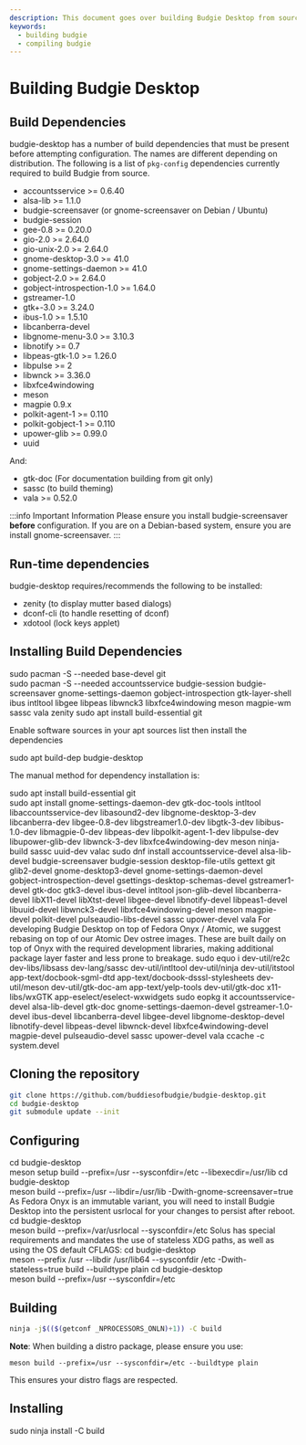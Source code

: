 ```yaml
---
description: This document goes over building Budgie Desktop from source.
keywords:
  - building budgie
  - compiling budgie
---
```



# Building Budgie Desktop

## Build Dependencies

budgie-desktop has a number of build dependencies that must be present before attempting configuration. The names are different depending on distribution. The following is a list of `pkg-config` dependencies currently required to build Budgie from source.

- accountsservice >= 0.6.40
- alsa-lib >= 1.1.0
- budgie-screensaver (or gnome-screensaver on Debian / Ubuntu)
- budgie-session
- gee-0.8 >= 0.20.0
- gio-2.0 >= 2.64.0
- gio-unix-2.0 >= 2.64.0
- gnome-desktop-3.0 >= 41.0
- gnome-settings-daemon >= 41.0
- gobject-2.0 >= 2.64.0
- gobject-introspection-1.0 >= 1.64.0
- gstreamer-1.0
- gtk+-3.0 >= 3.24.0
- ibus-1.0 >= 1.5.10
- libcanberra-devel
- libgnome-menu-3.0 >= 3.10.3
- libnotify >= 0.7
- libpeas-gtk-1.0 >= 1.26.0
- libpulse >= 2
- libwnck >= 3.36.0
- libxfce4windowing
- meson
- magpie 0.9.x
- polkit-agent-1 >= 0.110
- polkit-gobject-1 >= 0.110
- upower-glib >= 0.99.0
- uuid

And:

- gtk-doc (For documentation building from git only)
- sassc (to build theming)
- vala >= 0.52.0

:::info Important Information
Please ensure you install budgie-screensaver **before** configuration. If you are on a Debian-based system, ensure you are install gnome-screensaver.
:::

## Run-time dependencies

budgie-desktop requires/recommends the following to be installed:

- zenity (to display mutter based dialogs)
- dconf-cli (to handle resetting of dconf)
- xdotool (lock keys applet)

## Installing Build Dependencies

<Tabs groupId="operating-systems">
  <TabItem value="arch" label="Arch">
<CodeBlock language="bash">
  sudo pacman -S --needed base-devel git
  <br />
  sudo pacman -S --needed accountsservice budgie-session budgie-screensaver gnome-settings-daemon gobject-introspection gtk-layer-shell ibus intltool libgee libpeas libwnck3 libxfce4windowing meson magpie-wm sassc vala zenity
</CodeBlock>
  </TabItem>
  <TabItem value="debian-or-ubuntu" label="Debian / Ubuntu">
<CodeBlock language="bash">
  sudo apt install build-essential git
</CodeBlock>

Enable software sources in your apt sources list then install the dependencies

<CodeBlock language="bash">sudo apt build-dep budgie-desktop</CodeBlock>

The manual method for dependency installation is:

<CodeBlock language="bash">
  sudo apt install build-essential git
  <br />
  sudo apt install gnome-settings-daemon-dev gtk-doc-tools intltool libaccountsservice-dev libasound2-dev
  libgnome-desktop-3-dev libcanberra-dev libgee-0.8-dev libgstreamer1.0-dev
  libgtk-3-dev libibus-1.0-dev libmagpie-0-dev libpeas-dev libpolkit-agent-1-dev libpulse-dev libupower-glib-dev
  libwnck-3-dev libxfce4windowing-dev meson ninja-build sassc uuid-dev valac
</CodeBlock>
  </TabItem>
  <TabItem value="fedora" label="Fedora non-Atomic">
<CodeBlock language="bash">
  sudo dnf install accountsservice-devel alsa-lib-devel budgie-screensaver budgie-session desktop-file-utils gettext git glib2-devel gnome-desktop3-devel gnome-settings-daemon-devel gobject-introspection-devel gsettings-desktop-schemas-devel gstreamer1-devel gtk-doc gtk3-devel ibus-devel intltool json-glib-devel libcanberra-devel libX11-devel libXtst-devel libgee-devel libnotify-devel libpeas1-devel libuuid-devel libwnck3-devel libxfce4windowing-devel meson magpie-devel polkit-devel pulseaudio-libs-devel sassc upower-devel vala
</CodeBlock>
  </TabItem>
  <TabItem value="fedora-onyx" label="Fedora Onyx / Atomic">
For developing Budgie Desktop on top of Fedora Onyx / Atomic, we suggest rebasing on top of our <Link to="https://github.com/BuddiesOfBudgie/atomic-dev">Atomic Dev</Link> ostree images. These are built daily on top of Onyx with the required development libraries, making additional package layer faster and less prone to breakage.
  </TabItem>
  <TabItem value="sabayon" label="Sabayon">
<CodeBlock language="bash">
sudo equo i dev-util/re2c dev-libs/libsass dev-lang/sassc dev-util/intltool dev-util/ninja dev-util/itstool app-text/docbook-sgml-dtd app-text/docbook-dsssl-stylesheets dev-util/meson dev-util/gtk-doc-am app-text/yelp-tools dev-util/gtk-doc x11-libs/wxGTK app-eselect/eselect-wxwidgets
</CodeBlock>
  </TabItem>
  <TabItem value="solus" label="Solus">
<CodeBlock language="bash">
sudo eopkg it accountsservice-devel alsa-lib-devel gtk-doc gnome-settings-daemon-devel gstreamer-1.0-devel ibus-devel libcanberra-devel libgee-devel libgnome-desktop-devel libnotify-devel libpeas-devel libwnck-devel libxfce4windowing-devel magpie-devel pulseaudio-devel sassc upower-devel vala ccache -c system.devel
</CodeBlock>
  </TabItem>
</Tabs>

## Cloning the repository

```bash
git clone https://github.com/buddiesofbudgie/budgie-desktop.git
cd budgie-desktop
git submodule update --init
```

## Configuring

<Tabs>
  <TabItem value="arch" label="Arch">
<CodeBlock language="bash">
  cd budgie-desktop
  <br />
  meson setup build --prefix=/usr --sysconfdir=/etc --libexecdir=/usr/lib
</CodeBlock>
  </TabItem>
  <TabItem value="debian-or-ubuntu" label="Debian / Ubuntu">
<CodeBlock language="bash">
  cd budgie-desktop
  <br />
  meson build --prefix=/usr --libdir=/usr/lib -Dwith-gnome-screensaver=true
</CodeBlock>
  </TabItem>
  <TabItem value="fedora-onyx" label="Fedora Onyx">
As Fedora Onyx is an immutable variant, you will need to install Budgie Desktop into the persistent usrlocal for your changes to persist after reboot.
  <br />
<CodeBlock language="bash">
  cd budgie-desktop
  <br />
  meson build --prefix=/var/usrlocal --sysconfdir=/etc
</CodeBlock>
  </TabItem>
  <TabItem value="solus" label="Solus">
Solus has special requirements and mandates the use of stateless XDG paths, as well as using the OS default CFLAGS:

<CodeBlock language="bash">
  cd budgie-desktop
  <br />
  meson --prefix /usr --libdir /usr/lib64 --sysconfdir /etc -Dwith-stateless=true build --buildtype plain
</CodeBlock>
  </TabItem>
  <TabItem value="all-other-distributions" label="All Other Distributions">
<CodeBlock language="bash">
  cd budgie-desktop
  <br />
  meson build --prefix=/usr --sysconfdir=/etc
</CodeBlock>
  </TabItem>
</Tabs>

## Building

```bash
ninja -j$(($(getconf _NPROCESSORS_ONLN)+1)) -C build
```

**Note**: When building a distro package, please ensure you use:

```
meson build --prefix=/usr --sysconfdir=/etc --buildtype plain
```

This ensures your distro flags are respected.

## Installing

<CodeBlock language="bash">sudo ninja install -C build</CodeBlock>
